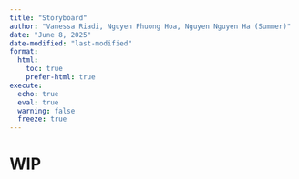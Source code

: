 ```yaml
---
title: "Storyboard"
author: "Vanessa Riadi, Nguyen Phuong Hoa, Nguyen Nguyen Ha (Summer)"
date: "June 8, 2025"
date-modified: "last-modified"
format:
  html:
    toc: true
    prefer-html: true
execute: 
  echo: true
  eval: true
  warning: false
  freeze: true
---
```


# WIP